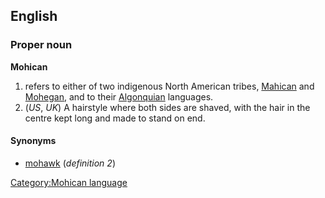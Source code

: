 ==English==
{{wikipedia}}
===Proper noun===
'''Mohican'''

# refers to either of two indigenous North American tribes, [[Mahican]] and [[Mohegan]], and to their [[Algonquian]] languages.
# (''US'', ''UK'') A hairstyle where both sides are shaved, with the hair in the centre kept long and made to stand on end.

====Synonyms====
*[[mohawk]] (''definition 2'')

[[Category:Mohican language]]